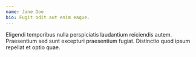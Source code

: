 ```yaml
---
name: Jane Doe
bio: Fugit odit aut enim eaque.
---
```


Eligendi temporibus nulla perspiciatis laudantium reiciendis autem. Praesentium sed sunt excepturi praesentium fugiat. Distinctio quod ipsum repellat et optio quae.
